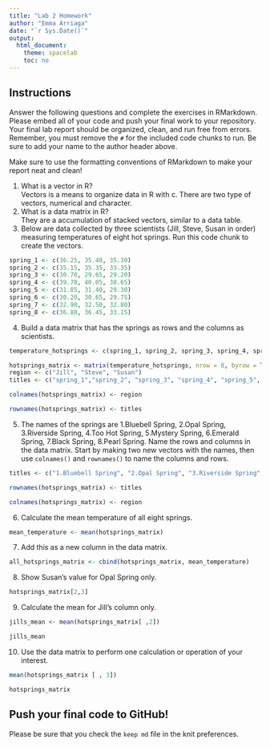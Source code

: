 ```yaml
---
title: "Lab 2 Homework"
author: "Emma Arriaga"
date: "`r Sys.Date()`"
output:
  html_document:
    theme: spacelab
    toc: no
---
```


## Instructions
Answer the following questions and complete the exercises in RMarkdown. Please embed all of your code and push your final work to your repository. Your final lab report should be organized, clean, and run free from errors. Remember, you must remove the `#` for the included code chunks to run. Be sure to add your name to the author header above.  

Make sure to use the formatting conventions of RMarkdown to make your report neat and clean!  

1. What is a vector in R?  
Vectors is a means to organize data in R with c. There are two type of vectors, numerical and character. 
2. What is a data matrix in R?  
They are a accumulation of stacked vectors, similar to a data table. 
3. Below are data collected by three scientists (Jill, Steve, Susan in order) measuring temperatures of eight hot springs. Run this code chunk to create the vectors.  
```r
spring_1 <- c(36.25, 35.40, 35.30)
spring_2 <- c(35.15, 35.35, 33.35)
spring_3 <- c(30.70, 29.65, 29.20)
spring_4 <- c(39.70, 40.05, 38.65)
spring_5 <- c(31.85, 31.40, 29.30)
spring_6 <- c(30.20, 30.65, 29.75)
spring_7 <- c(32.90, 32.50, 32.80)
spring_8 <- c(36.80, 36.45, 33.15)
```

4. Build a data matrix that has the springs as rows and the columns as scientists.  
```r
temperature_hotsprings <- c(spring_1, spring_2, spring_3, spring_4, spring_5, spring_6, spring_7,spring_8)
```
```r
hotsprings_matrix <- matrix(temperature_hotsprings, nrow = 8, byrow = T)
region <- c("Jill", "Steve", "Susan")
titles <- c("spring_1","spring_2", "spring_3", "spring_4", "spring_5", "spring_6", "spring_7", "spring_8")

```
```r
colnames(hotsprings_matrix) <- region 

```
```r
rownames(hotsprings_matrix) <- titles 
```

5. The names of the springs are 1.Bluebell Spring, 2.Opal Spring, 3.Riverside Spring, 4.Too Hot Spring, 5.Mystery Spring, 6.Emerald Spring, 7.Black Spring, 8.Pearl Spring. Name the rows and columns in the data matrix. Start by making two new vectors with the names, then use `colnames()` and `rownames()` to name the columns and rows.
```r
titles <- c("1.Bluebell Spring", "2.Opal Spring", "3.Riverside Spring", "4.Too Hot Spring", "5.Mystery Spring", "6.Emerald Spring", "7.Black Spring", "8.Pearl Spring")

```
```r
rownames(hotsprings_matrix) <- titles
```
```r
colnames(hotsprings_matrix) <- region
```

6. Calculate the mean temperature of all eight springs.
```r
mean_temperature <- mean(hotsprings_matrix)
```

7. Add this as a new column in the data matrix.  
```r
all_hotsprings_matrix <- cbind(hotsprings_matrix, mean_temperature)
```

8. Show Susan's value for Opal Spring only.
```r
hotsprings_matrix[2,3]
```

9. Calculate the mean for Jill's column only.  
```r
jills_mean <- mean(hotsprings_matrix[ ,2])
```
```r
jills_mean
```

10. Use the data matrix to perform one calculation or operation of your interest.
```r
mean(hotsprings_matrix [ , 3])
```
```r
hotsprings_matrix
```

## Push your final code to GitHub!
Please be sure that you check the `keep md` file in the knit preferences.  
```r


  ```

